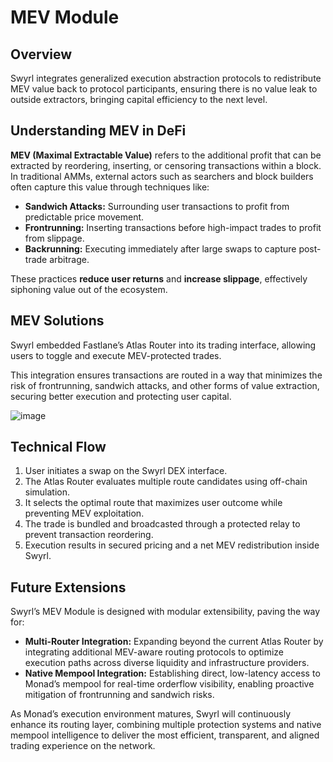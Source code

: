# MEV Module

## Overview

Swyrl integrates generalized execution abstraction protocols to redistribute MEV value back to protocol participants, ensuring there is no value leak to outside extractors, bringing capital efficiency to the next level.

## Understanding MEV in DeFi

**MEV (Maximal Extractable Value)** refers to the additional profit that can be extracted by reordering, inserting, or censoring transactions within a block.  
In traditional AMMs, external actors such as searchers and block builders often capture this value through techniques like:

- **Sandwich Attacks:** Surrounding user transactions to profit from predictable price movement.  
- **Frontrunning:** Inserting transactions before high-impact trades to profit from slippage.  
- **Backrunning:** Executing immediately after large swaps to capture post-trade arbitrage.

These practices **reduce user returns** and **increase slippage**, effectively siphoning value out of the ecosystem.

## MEV Solutions

Swyrl embedded Fastlane’s Atlas Router into its trading interface, allowing users to toggle and execute MEV-protected trades. 

This integration ensures transactions are routed in a way that minimizes the risk of frontrunning, sandwich attacks, and other forms of value extraction, securing better execution and protecting user capital.

![image](/mev-swyrl.png)

## Technical Flow

1. User initiates a swap on the Swyrl DEX interface.  
2. The Atlas Router evaluates multiple route candidates using off-chain simulation.  
3. It selects the optimal route that maximizes user outcome while preventing MEV exploitation.  
4. The trade is bundled and broadcasted through a protected relay to prevent transaction reordering.  
5. Execution results in secured pricing and a net MEV redistribution inside Swyrl.

## Future Extensions

Swyrl’s MEV Module is designed with modular extensibility, paving the way for:

- **Multi-Router Integration:** Expanding beyond the current Atlas Router by integrating additional MEV-aware routing protocols to optimize execution paths across diverse liquidity and infrastructure providers.
- **Native Mempool Integration:** Establishing direct, low-latency access to Monad’s mempool for real-time orderflow visibility, enabling proactive mitigation of frontrunning and sandwich risks.

As Monad’s execution environment matures, Swyrl will continuously enhance its routing layer, combining multiple protection systems and native mempool intelligence to deliver the most efficient, transparent, and aligned trading experience on the network.
